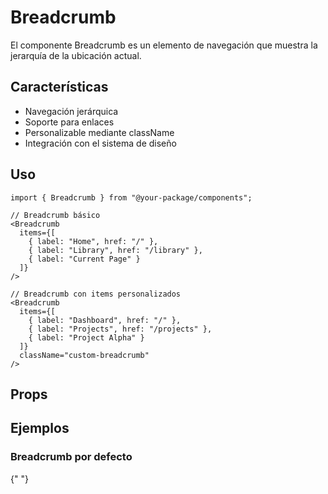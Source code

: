 
<Meta of={BreadcrumbStories} />

# Breadcrumb

El componente Breadcrumb es un elemento de navegación que muestra la jerarquía de la ubicación actual.

## Características

- Navegación jerárquica
- Soporte para enlaces
- Personalizable mediante className
- Integración con el sistema de diseño

## Uso

```tsx
import { Breadcrumb } from "@your-package/components";

// Breadcrumb básico
<Breadcrumb
  items={[
    { label: "Home", href: "/" },
    { label: "Library", href: "/library" },
    { label: "Current Page" }
  ]}
/>

// Breadcrumb con items personalizados
<Breadcrumb
  items={[
    { label: "Dashboard", href: "/" },
    { label: "Projects", href: "/projects" },
    { label: "Project Alpha" }
  ]}
  className="custom-breadcrumb"
/>
```

## Props

<Controls />

## Ejemplos

### Breadcrumb por defecto

<Story of={BreadcrumbStories.Default} />{" "}
